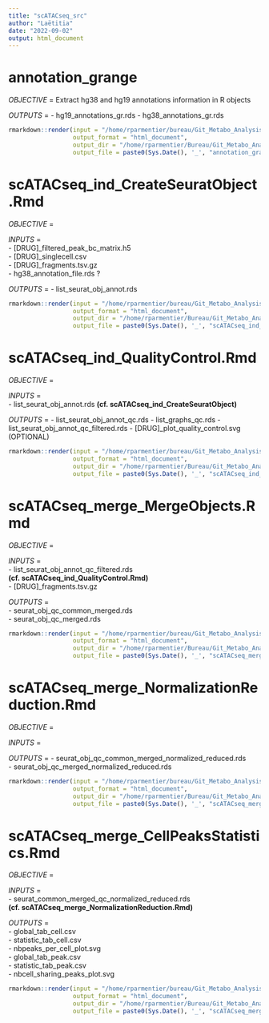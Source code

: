 ```yaml
---
title: "scATACseq_src"
author: "Laëtitia"
date: "2022-09-02"
output: html_document
---
```


# annotation_grange

*OBJECTIVE* = Extract hg38 and hg19 annotations information in R objects

*OUTPUTS* = 
- hg19_annotations_gr.rds
- hg38_annotations_gr.rds

```r

rmarkdown::render(input = "/home/rparmentier/bureau/Git_Metabo_Analysis/bin/annotation_grange.Rmd",
                  output_format = "html_document",
                  output_dir = "/home/rparmentier/Bureau/Git_Metabo_Analysis/html/",
                  output_file = paste0(Sys.Date(), '_', "annotation_grange.html"))


```


# scATACseq_ind_CreateSeuratObject.Rmd

*OBJECTIVE* =  
  
*INPUTS* =   
- [DRUG]_filtered_peak_bc_matrix.h5  
- [DRUG]_singlecell.csv  
- [DRUG]_fragments.tsv.gz  
- hg38_annotation_file.rds ?
  
*OUTPUTS* = 
- list_seurat_obj_annot.rds  
  
```r

rmarkdown::render(input = "/home/rparmentier/bureau/Git_Metabo_Analysis/bin/scATACseq_ind_CreateSeuratObject.Rmd",
                  output_format = "html_document",
                  output_dir = "/home/rparmentier/Bureau/Git_Metabo_Analysis/html/",
                  output_file = paste0(Sys.Date(), '_', "scATACseq_ind_CreateSeuratObject.html"))

```


# scATACseq_ind_QualityControl.Rmd

*OBJECTIVE* =  
  
*INPUTS* =   
- list_seurat_obj_annot.rds **(cf. scATACseq_ind_CreateSeuratObject)**  
  
*OUTPUTS* = 
- list_seurat_obj_annot_qc.rds
- list_graphs_qc.rds
- list_seurat_obj_annot_qc_filtered.rds
- [DRUG]_plot_quality_control.svg (OPTIONAL)

```r

rmarkdown::render(input = "/home/rparmentier/bureau/Git_Metabo_Analysis/bin/scATACseq_ind_QualityControl.Rmd",
                  output_format = "html_document",
                  output_dir = "/home/rparmentier/Bureau/Git_Metabo_Analysis/html/",
                  output_file = paste0(Sys.Date(), '_', "scATACseq_ind_QualityControl.html"))

```


# scATACseq_merge_MergeObjects.Rmd

*OBJECTIVE* =  
  
*INPUTS* =   
- list_seurat_obj_annot_qc_filtered.rds **(cf. scATACseq_ind_QualityControl.Rmd)**  
- [DRUG]_fragments.tsv.gz  

*OUTPUTS* =   
- seurat_obj_qc_common_merged.rds  
- seurat_obj_qc_merged.rds  
  
```r

rmarkdown::render(input = "/home/rparmentier/bureau/Git_Metabo_Analysis/bin/scATACseq_merge_MergeObjects.Rmd",
                  output_format = "html_document",
                  output_dir = "/home/rparmentier/Bureau/Git_Metabo_Analysis/html/",
                  output_file = paste0(Sys.Date(), '_', "scATACseq_merge_MergeObjects.html"))

```


# scATACseq_merge_NormalizationReduction.Rmd

*OBJECTIVE* =  
  
*INPUTS* =   
  
*OUTPUTS* = 
- seurat_obj_qc_common_merged_normalized_reduced.rds    
- seurat_obj_qc_merged_normalized_reduced.rds  
  
```r

rmarkdown::render(input = "/home/rparmentier/bureau/Git_Metabo_Analysis/bin/scATACseq_merge_NormalizationReduction.Rmd",
                  output_format = "html_document",
                  output_dir = "/home/rparmentier/Bureau/Git_Metabo_Analysis/html/",
                  output_file = paste0(Sys.Date(), '_', "scATACseq_merge_NormalizationReduction.html"))


```


# scATACseq_merge_CellPeaksStatistics.Rmd

*OBJECTIVE* =    
    
*INPUTS* =     
- seurat_common_merged_qc_normalized_reduced.rds **(cf. scATACseq_merge_NormalizationReduction.Rmd)**   
    
*OUTPUTS* =    
- global_tab_cell.csv  
- statistic_tab_cell.csv   
- nbpeaks_per_cell_plot.svg  
- global_tab_peak.csv  
- statistic_tab_peak.csv  
- nbcell_sharing_peaks_plot.svg  
  
```r

rmarkdown::render(input = "/home/rparmentier/bureau/Git_Metabo_Analysis/bin/scATACseq_merge_CellPeaksStatistics.Rmd",
                  output_format = "html_document",
                  output_dir = "/home/rparmentier/Bureau/Git_Metabo_Analysis/html/",
                  output_file = paste0(Sys.Date(), '_', "scATACseq_merge_CellPeaksStatistics.html"))

```

